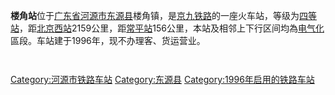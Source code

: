{{Infobox China railway station 
 |车站名称=楼角站
 |车站位置=[[广东省|广东省]][[河源市|河源市]][[东源县|东源县]]楼角镇
 |归属=[[广州铁路集团|广州铁路集团]] 
 |线路=[[京九铁路|京九铁路]] 
 |车站等级=[[四等站_(中国)|四等站]] 
 }} 
'''楼角站'''位于[[广东省|广东省]][[河源市|河源市]][[东源县|东源县]]楼角镇，是[[京九铁路|京九铁路]]的一座火车站，等级为[[四等站_(中国)|四等站]]，距[[北京西站|北京西站]]2159公里，距[[常平站|常平站]]156公里，本站及相邻上下行区间均為[[电气化|电气化]]區段。车站建于1996年，现不办理客、货运营业。

{{Start rail box|[[中国铁路|中国铁路]]}} 
{{s-inop|[[义合站|义合]]}} 
{{s-line|[[京九铁路|京九铁路]]}} 
{{s-inop|[[仙塘站|仙塘]]}} 
{{End box}} 
 
 {{京九铁路}} 
[[Category:河源市铁路车站|Category:河源市铁路车站]]
[[Category:东源县|Category:东源县]]
[[Category:1996年启用的铁路车站|Category:1996年启用的铁路车站]]